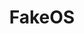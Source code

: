 ---
title: FakeOS
image: FakeOS.png
description: File manager, text editor and a terminal shell all in one.
link: https://github.com/Cuber01/FakeOS
---